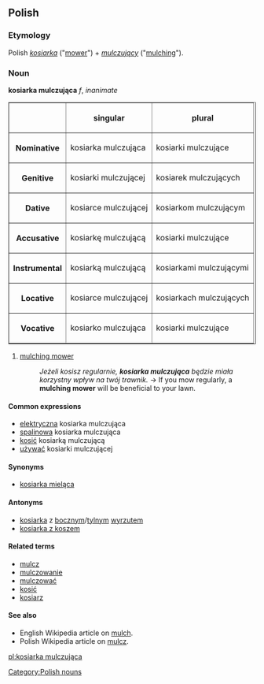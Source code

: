 ==Polish==

===Etymology===
Polish ''[[kosiarka]]'' ("[[mower]]") + ''[[mulczujący]]'' ("[[mulching]]").

===Noun===
'''kosiarka mulczująca''' ''f'', ''inanimate''

<table border=1>
<tr><th><th>singular<th>plural</tr>
<tr><th>Nominative<td>kosiarka mulczująca<td>kosiarki mulczujące</tr>
<tr><th>Genitive<td>kosiarki mulczującej<td>kosiarek mulczujących</tr>
<tr><th>Dative<td>kosiarce mulczującej<td>kosiarkom mulczującym</tr>
<tr><th>Accusative<td>kosiarkę mulczującą<td>kosiarki mulczujące</tr>
<tr><th>Instrumental<td>kosiarką mulczującą<td>kosiarkami mulczującymi</tr>
<tr><th>Locative<td>kosiarce mulczującej<td>kosiarkach mulczujących</tr>
<tr><th>Vocative<td>kosiarko mulczująca<td>kosiarki mulczujące</tr>
</table>

# [[mulching mower]]
#:''Jeżeli kosisz regularnie, '''kosiarka mulczująca''' będzie miała korzystny wpływ na twój trawnik.'' → If you mow regularly, a '''mulching mower''' will be beneficial to your lawn.

====Common expressions====
*[[elektryczna]] kosiarka mulczująca
*[[spalinowa]] kosiarka mulczująca
*[[kosić]] kosiarką mulczującą
*[[używać]] kosiarki mulczującej

====Synonyms====
*[[kosiarka mieląca]]

====Antonyms====
*[[kosiarka]] z [[boczny]]m/[[tylny]]m [[wyrzut]]em
*[[kosiarka z koszem]]

====Related terms====
*[[mulcz]]
*[[mulczowanie]]
*[[mulczować]]
*[[kosić]]
*[[kosiarz]]

====See also====
*English Wikipedia article on [[w:mulch|mulch]].
*Polish Wikipedia article on [[:w:pl:mulcz|mulcz]].

[[Category:Polish nouns]]

[[pl:kosiarka mulczująca]]